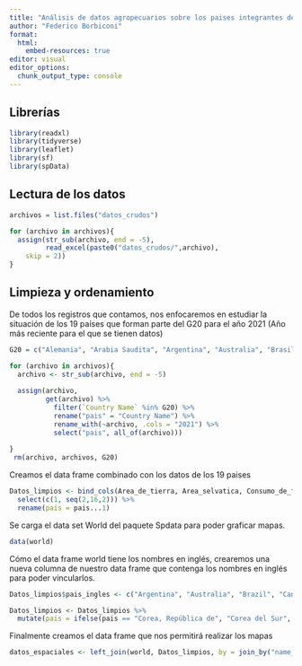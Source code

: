 ```yaml
---
title: "Análisis de datos agropecuarios sobre los paises integrantes del G20"
author: "Federico Borbiconi"
format: 
  html:
    embed-resources: true
editor: visual
editor_options: 
  chunk_output_type: console
---
```


## Librerías

```r
library(readxl)
library(tidyverse)
library(leaflet)
library(sf)
library(spData)
```

## Lectura de los datos

```r
archivos = list.files("datos_crudos")

for (archivo in archivos){
  assign(str_sub(archivo, end = -5),
         read_excel(paste0("datos_crudos/",archivo), 
    skip = 2))
}
```

## Limpieza y ordenamiento

De todos los registros que contamos, nos enfocaremos en estudiar la situación de los 19 países que forman parte del G20 para el año 2021 (Año más reciente para el que se tienen datos)

```r
G20 = c("Alemania", "Arabia Saudita", "Argentina", "Australia", "Brasil", "Canadá", "China", "Corea, República de", "Estados Unidos", "Francia", "India", "Indonesia", "Italia", "Japón", "México", "Reino Unido", "Federación de Rusia", "Sudáfrica", "Turquía")

for (archivo in archivos){
  archivo <- str_sub(archivo, end = -5)
  
  assign(archivo, 
         get(archivo) %>% 
           filter(`Country Name` %in% G20) %>% 
           rename("pais" = "Country Name") %>%
           rename_with(~archivo, .cols = "2021") %>% 
           select("pais", all_of(archivo)))            
    
}
 rm(archivo, archivos, G20)
```

Creamos el data frame combinado con los datos de los 19 paises

```r
Datos_limpios <- bind_cols(Area_de_tierra, Area_selvatica, Consumo_de_fertilizantes, Participacion_del_agro_PBI, Rendimiento_cereales, Tierra_utilizada_para_la_producción_de_cereales, Tierras_agricolas, Tierras_destinadas_al_cultivo_de_manera_permanente) %>% 
  select(c(1, seq(2,16,2))) %>% 
  rename(pais = pais...1)

```

Se carga el data set World del paquete Spdata para poder graficar mapas.

```r
data(world)
```

Cómo el data frame world tiene los nombres en inglés, crearemos una nueva columna de nuestro data frame que contenga los nombres en inglés para poder vincularlos.

```r
Datos_limpios$pais_ingles <- c("Argentina", "Australia", "Brazil", "Canada", "China", "Germany", "France", "United Kingdom", "Indonesia", "India", "Italy", "Japan", "Republic of Korea","Mexico", "Russian Federation", "Saudi Arabia", "Turkey", "United States", "South Africa")

Datos_limpios <- Datos_limpios %>% 
  mutate(pais = ifelse(pais == "Corea, República de", "Corea del Sur", pais))
```

Finalmente creamos el data frame que nos permitirá realizar los mapas

```r
datos_espaciales <- left_join(world, Datos_limpios, by = join_by("name_long" == "pais"))
```
